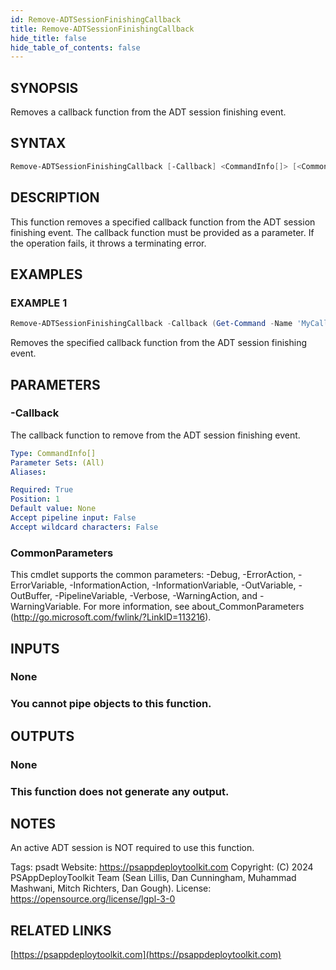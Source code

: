 ```yaml
---
id: Remove-ADTSessionFinishingCallback
title: Remove-ADTSessionFinishingCallback
hide_title: false
hide_table_of_contents: false
---
```


## SYNOPSIS

Removes a callback function from the ADT session finishing event.

## SYNTAX

```powershell
Remove-ADTSessionFinishingCallback [-Callback] <CommandInfo[]> [<CommonParameters>]
```

## DESCRIPTION

This function removes a specified callback function from the ADT session finishing event.
The callback function must be provided as a parameter.
If the operation fails, it throws a terminating error.

## EXAMPLES

### EXAMPLE 1

```powershell
Remove-ADTSessionFinishingCallback -Callback (Get-Command -Name 'MyCallbackFunction')
```

Removes the specified callback function from the ADT session finishing event.

## PARAMETERS

### -Callback

The callback function to remove from the ADT session finishing event.

```yaml
Type: CommandInfo[]
Parameter Sets: (All)
Aliases:

Required: True
Position: 1
Default value: None
Accept pipeline input: False
Accept wildcard characters: False
```

### CommonParameters

This cmdlet supports the common parameters: -Debug, -ErrorAction, -ErrorVariable, -InformationAction, -InformationVariable, -OutVariable, -OutBuffer, -PipelineVariable, -Verbose, -WarningAction, and -WarningVariable.
For more information, see about_CommonParameters (http://go.microsoft.com/fwlink/?LinkID=113216).

## INPUTS

### None

### You cannot pipe objects to this function.
## OUTPUTS

### None

### This function does not generate any output.
## NOTES
An active ADT session is NOT required to use this function.

Tags: psadt
Website: https://psappdeploytoolkit.com
Copyright: (C) 2024 PSAppDeployToolkit Team (Sean Lillis, Dan Cunningham, Muhammad Mashwani, Mitch Richters, Dan Gough).
License: https://opensource.org/license/lgpl-3-0

## RELATED LINKS

[https://psappdeploytoolkit.com](https://psappdeploytoolkit.com)
